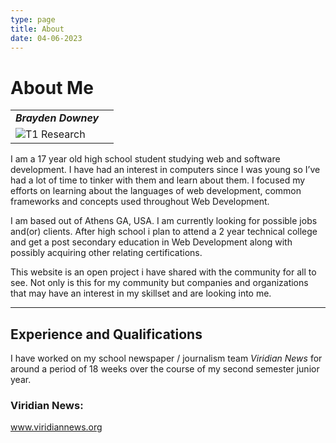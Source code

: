 ```yaml
---
type: page
title: About
date: 04-06-2023
---
```


# About Me

| | |
|:------|-----:|
| ***Brayden Downey*** |
![T1 Research](https://github.com/t1-research/portfolio-t1r/blob/devPreview/pages/public/static/images/proPic.jpeg)|

I am a 17 year old high school student studying web and software development.
I have had an interest in computers since I was young so I’ve had a lot of time to
tinker with them and learn about them. I focused my efforts on learning about the
languages of web development, common frameworks and concepts used throughout Web Development.  

I am based out of Athens GA, USA. I am currently looking for possible jobs and(or)
clients. After high school i plan to attend a 2 year technical college and get a
post secondary education in Web Development along with possibly acquiring other relating certifications.  

This website is an open project i have shared with the community for all to see.
Not only is this for my community but companies and organizations that may have
an interest in my skillset and are looking into me.  

---

## Experience and Qualifications

I have worked on my school newspaper / journalism team *Viridian News* for around a period
of 18 weeks over the course of my second semester junior year.  

### Viridian News:
www.viridiannews.org
